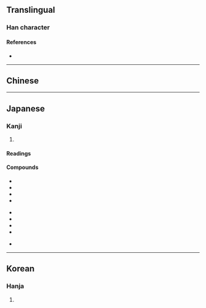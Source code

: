 {{also|劳}}
{{character info/new}}
==Translingual==
{{Han simplified forms|勞|労|劳}}

===Han character===
{{Han char|rn=19|rad=力|as=05|sn=7|four=|canj=FBKS|ids=⿳⺍冖力}}

====References====
* {{Han ref|kx=0147.071|dkj=02329|dj=0331.150|hdz=10369.011|uh=52B4|ud=21172}}

----

==Chinese==
{{zh-see|勞|v}}

----

==Japanese==
{{ja-kanji forms|労|勞}}

===Kanji===
{{ja-kanji|grade=4|rs=力05|kyu=勞}}

# {{defn|lang=ja|sort=力05}}

====Readings====
{{ja-readings
|goon=ろう<らう
|kanon=ろう<らう
|kun=いたず-き, いたわ-る, つか-れる, ねぎら-う
}}

====Compounds====
{{top3}}
* {{ja-l|労役|ろうえき|rōeki}}
* {{ja-l|労働|ろうどう|rōdō}}
* {{ja-l|労力|ろうりょく|rōryoku}}
* {{ja-l|苦労|くろう|kurō}}
{{mid3}}
* {{ja-l|疲労|ひろう|hirō}}
* {{ja-l|労務費|ろうむひ|rōmuhi}}
* {{ja-l|厚労省|こうろうしょう|kōrōshō}}
* {{ja-l|厚生労働省|こうせいろうどうしょう|kōseirōdōshō}}
{{mid3}}
* {{ja-l|厚労相|こうろうしょう|kōrōshō}}
{{bottom}}

----

==Korean==

===Hanja===
{{ko-hanja|hangeul=로|rv=ro|mr=ro}}

# {{defn|lang=ko|sort=力05}}